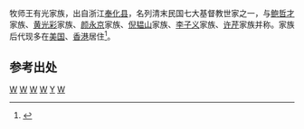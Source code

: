 牧师王有光家族，出自浙江[[奉化县|奉化县]]，名列清末民国七大基督教世家之一，与[[鲍哲才|鲍哲才]]家族、[[黄光彩|黄光彩]]家族、[[颜永京|颜永京]]家族、[[倪韫山|倪韫山]]家族、[[李子义|李子义]]家族、[[许芹|许芹]]家族并称。家族后代现多在[[美国|美国]]、[[香港|香港]]居住<ref>{{cite book|volume= |title=《東成西就——七個華人基督教家族與中西交流百年》|author=羅元旭  |year=2012 |location=北京 |page=440 |isbn=9787108045096 |publisher=三聯書店(北京) }}</ref>。

==参考出处==
{{reflist}}

[[Category:奉化人|W]]
[[Category:香港宁波人|W]]
[[Category:奉化家族|W]]
[[Category:宁波裔美国人|W]]
[[Category:王姓家族|Y]]
[[Category:奉化家族|W]]